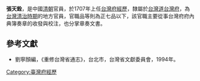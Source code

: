'''張天銓'''，是中國[[清朝|清朝]]官員，於1707年上任[[台灣府經歷|台灣府經歷]]，隸屬於[[台灣道|台灣道]][[台灣府|台灣府]]，為[[台灣清治時期|台灣清治時期]]的地方官員，官職品等則為正七品以下，該官職主要從事台灣府府內典簿奏章的收發與校注，也分掌章奏文書。

==參考文獻==
*劉寧顏編，《重修台灣省通志》，台北市，台灣省文獻委員會，1994年。
{{start box}}
{{s-before|[[汪元任|汪元任]]}}
{{s-title|[[台灣府經歷|台灣府經歷]]|1707年上任}}
{{s-after|[[陶宣|陶宣]]}}
{{end box}}
{{清朝人物小作品}}

[[Category:臺灣府經歷|Category:臺灣府經歷]]